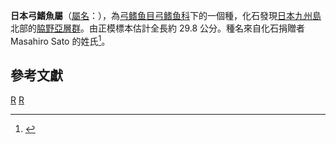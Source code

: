 {{Automatic taxobox
| taxon = Nipponamia
| authority = [[籔本美孝|Yabumoto]], 1994
| fossil_range = [[白堊紀|白堊紀]]早期，{{fossilrange|145.5|130}}
| type_species = '''佐藤日本弓鰭魚 <br>''Nipponamia satoi'''''
| type_species_authority = Yabumoto, 1994
}}

'''日本弓鰭魚屬'''（[[學名|屬名]]：''{{lang|la|Nipponamia}}''），為[[弓鳍鱼目|弓鳍鱼目]][[弓鳍鱼科|弓鳍鱼科]]下的一個種，化石發現[[日本|日本]][[九州島|九州島]]北部的[[脇野亞層群|脇野亞層群]]。由正模標本估計全長約 29.8 公分。種名來自化石捐贈者 Masahiro Sato 的姓氏<ref name="Yabumoto1994">{{cite journal|author=Yoshitaka Yabumoto |title="Early Cretaceous Freshwater Fish Fauna in Kyushu, Japan" |journal=Bulletin of Kitakyushu Museum of Natural History |volume=13 |pages=107–254（121–130 為介紹日本弓鰭魚部分） |year=1994 |url=http://www.kmnh.jp/info/publication/date/13-107-E-Yabumoto.pdf |deadurl=yes |archiveurl=https://web.archive.org/web/20150620090155/http://www.kmnh.jp/info/publication/date/13-107-E-Yabumoto.pdf |archivedate=2015-06-20 }}</ref>。

== 參考文獻 ==
{{reflist}}
{{Halecomorphi|A.}}
{{Taxonbar}}
[[Category:1994年描述的分类群|R]]
[[Category:白堊紀魚類|R]]